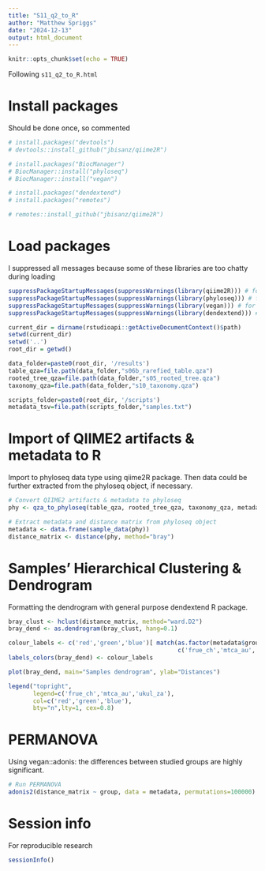 ```yaml
---
title: "S11_q2_to_R"
author: "Matthew Spriggs"
date: "2024-12-13"
output: html_document
---
```


```r
knitr::opts_chunk$set(echo = TRUE)
```

Following `s11_q2_to_R.html`


# Install packages
Should be done once, so commented

```r
# install.packages("devtools")
# devtools::install_github("jbisanz/qiime2R")

# install.packages("BiocManager")
# BiocManager::install("phyloseq")
# BiocManager::install("vegan")

# install.packages("dendextend")
# install.packages("remotes")

# remotes::install_github("jbisanz/qiime2R")
```

# Load packages
I suppressed all messages because some of these libraries are too chatty during loading

```r
suppressPackageStartupMessages(suppressWarnings(library(qiime2R))) # for importing QIIME2 artifacts
suppressPackageStartupMessages(suppressWarnings(library(phyloseq))) # for handling phyloseq objects
suppressPackageStartupMessages(suppressWarnings(library(vegan))) # for calculating PERMANOVA using adonis2()
suppressPackageStartupMessages(suppressWarnings(library(dendextend))) # for colouring samples dendrogram
```

```r
current_dir = dirname(rstudioapi::getActiveDocumentContext()$path)
setwd(current_dir)
setwd('..')
root_dir = getwd()
```

```r
data_folder=paste0(root_dir, '/results')
table_qza=file.path(data_folder,"s06b_rarefied_table.qza")
rooted_tree_qza=file.path(data_folder,"s05_rooted_tree.qza")
taxonomy_qza=file.path(data_folder,"s10_taxonomy.qza")

scripts_folder=paste0(root_dir, '/scripts')
metadata_tsv=file.path(scripts_folder,"samples.txt")
```

# Import of QIIME2 artifacts & metadata to R
Import to phyloseq data type using qiime2R package. Then data could be further extracted from the phyloseq object, if necessary.

```r
# Convert QIIME2 artifacts & metadata to phyloseq
phy <- qza_to_phyloseq(table_qza, rooted_tree_qza, taxonomy_qza, metadata_tsv)

# Extract metadata and distance matrix from phyloseq object
metadata <- data.frame(sample_data(phy))
distance_matrix <- distance(phy, method="bray")
```

# Samples’ Hierarchical Clustering & Dendrogram

Formatting the dendrogram with general purpose dendextend R package.

```r
bray_clust <- hclust(distance_matrix, method="ward.D2")
bray_dend <- as.dendrogram(bray_clust, hang=0.1)

colour_labels <- c('red','green','blue')[ match(as.factor(metadata$group),
                                                c('frue_ch','mtca_au','ukul_za') ) ]
labels_colors(bray_dend) <- colour_labels

plot(bray_dend, main="Samples dendrogram", ylab="Distances")

legend("topright",
       legend=c('frue_ch','mtca_au','ukul_za'),
       col=c('red','green','blue'), 
       bty="n",lty=1, cex=0.8)
```

# PERMANOVA
Using vegan::adonis: the differences between studied groups are highly significant.

```r

# Run PERMANOVA
adonis2(distance_matrix ~ group, data = metadata, permutations=100000)

```

# Session info
For reproducible research

```r
sessionInfo()
```
